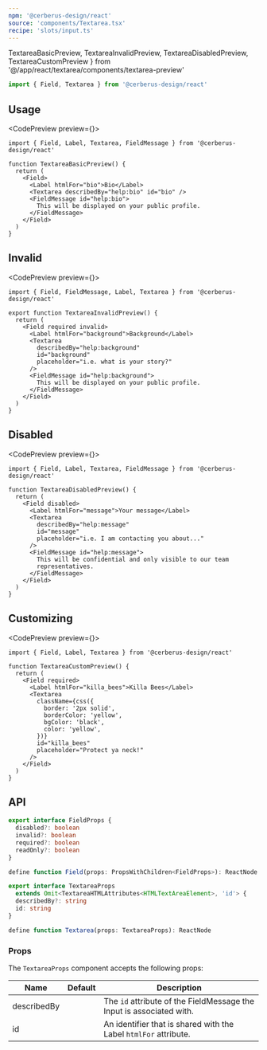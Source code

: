 ```yaml
---
npm: '@cerberus-design/react'
source: 'components/Textarea.tsx'
recipe: 'slots/input.ts'
---
```


  TextareaBasicPreview,
  TextareaInvalidPreview,
  TextareaDisabledPreview,
  TextareaCustomPreview
} from '@/app/react/textarea/components/textarea-preview'

```ts
import { Field, Textarea } from '@cerberus-design/react'
```

## Usage

<CodePreview preview={<TextareaBasicPreview />}>
```tsx title="first-name-input.tsx" {7}
import { Field, Label, Textarea, FieldMessage } from '@cerberus-design/react'

function TextareaBasicPreview() {
  return (
    <Field>
      <Label htmlFor="bio">Bio</Label>
      <Textarea describedBy="help:bio" id="bio" />
      <FieldMessage id="help:bio">
        This will be displayed on your public profile.
      </FieldMessage>
    </Field>
  )
}
```
</CodePreview>

## Invalid

<CodePreview preview={<TextareaInvalidPreview />}>
```tsx title="search-input.tsx" {5}
import { Field, FieldMessage, Label, Textarea } from '@cerberus-design/react'

export function TextareaInvalidPreview() {
  return (
    <Field required invalid>
      <Label htmlFor="background">Background</Label>
      <Textarea
        describedBy="help:background"
        id="background"
        placeholder="i.e. what is your story?"
      />
      <FieldMessage id="help:background">
        This will be displayed on your public profile.
      </FieldMessage>
    </Field>
  )
}
```
</CodePreview>

## Disabled

<CodePreview preview={<TextareaDisabledPreview />}>
```tsx title="search-input.tsx" {5}
import { Field, Label, Textarea, FieldMessage } from '@cerberus-design/react'

function TextareaDisabledPreview() {
  return (
    <Field disabled>
      <Label htmlFor="message">Your message</Label>
      <Textarea
        describedBy="help:message"
        id="message"
        placeholder="i.e. I am contacting you about..."
      />
      <FieldMessage id="help:message">
        This will be confidential and only visible to our team
        representatives.
      </FieldMessage>
    </Field>
  )
}
```
</CodePreview>

## Customizing

<CodePreview preview={<TextareaCustomPreview />}>
```tsx title="search-input.tsx"
import { Field, Label, Textarea } from '@cerberus-design/react'

function TextareaCustomPreview() {
  return (
    <Field required>
      <Label htmlFor="killa_bees">Killa Bees</Label>
      <Textarea
        className={css({
          border: '2px solid',
          borderColor: 'yellow',
          bgColor: 'black',
          color: 'yellow',
        })}
        id="killa_bees"
        placeholder="Protect ya neck!"
      />
    </Field>
  )
}
```
</CodePreview>

## API

<NoteAdmonition description="The Label component must be used within a Field provider." />

```ts showLineNumbers=false
export interface FieldProps {
  disabled?: boolean
  invalid?: boolean
  required?: boolean
  readOnly?: boolean
}

define function Field(props: PropsWithChildren<FieldProps>): ReactNode
```

```ts showLineNumbers=false
export interface TextareaProps
  extends Omit<TextareaHTMLAttributes<HTMLTextAreaElement>, 'id'> {
  describedBy?: string
  id: string
}

define function Textarea(props: TextareaProps): ReactNode
```

### Props

The `TextareaProps` component accepts the following props:

| Name     | Default | Description                                                   |
| -------- | ------- | ------------------------------------------------------------- |
| describedBy     |    | The `id` attribute of the FieldMessage the Input is associated with. |
| id   |    |  An identifier that is shared with the Label `htmlFor` attribute.        |
